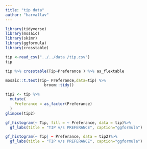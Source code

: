 ```yaml
---
title: "tip data"
author: "harvallav"
---
```


```r
library(tidyverse)
library(mosaic)
library(skimr)
library(ggformula)
library(crosstable)
```

```r
tip <-read_csv("../../data /tip.csv")
tip 
```

```r
tip %>% crosstable(Tip~Preferance ) %>% as_flextable
```

```r
mosaic::t.test(Tip~ Preferance,data=tip) %>% 
                 broom::tidy()
```

```r
tip2 <- tip %>% 
  mutate(
    Preferance = as_factor(Preferance)
  )
glimpse(tip2)
```

```r
gf_histogram(~ Tip, fill = ~ Preferance, data = tip)%>%
  gf_labs(title = "TIP v/s PREFERANCE", caption="ggformula")
```

```r
gf_histogram(~ Tip| ~ Preferance, data = tip2)%>%
  gf_labs(title = "TIP v/s PREFERANCE", caption="ggformula")
```
